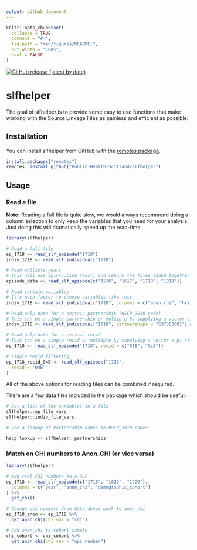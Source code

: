 ```yaml
---
output: github_document
---
```


<!-- README.md is generated from README.Rmd. Please edit that file -->

```r
knitr::opts_chunk$set(
  collapse = TRUE,
  comment = "#>",
  fig.path = "man/figures/README-",
  out.width = "100%",
  eval = FALSE
)
```

<!-- badges: start -->
[![GitHub release (latest by date)](https://img.shields.io/github/v/release/Public-Health-Scotland/slfhelper)](https://github.com/Public-Health-Scotland/slfhelper/releases/latest)
<!-- badges: end -->

# slfhelper

The goal of slfhelper is to provide some easy to use functions that make working with the Source Linkage Files as painless and efficient as possible.

## Installation

You can install slfhelper from GitHub with the [remotes package](https://remotes.r-lib.org/).

```r
install.packages("remotes")
remotes::install_github("Public-Health-Scotland/slfhelper")
```

## Usage

### Read a file

**Note:** Reading a full file is quite slow, we would always recommend doing a column selection to only keep the variables that you need for your analysis. Just doing this will dramatically speed up the read-time.

```r
library(slfhelper)

# Read a full file
ep_1718 <- read_slf_episode("1718")
indiv_1718 <- read_slf_individual("1718")

# Read multiple years
# This will use dplyr::bind_rows() and return the files added together as a single tibble
episode_data <- read_slf_episode(c("1516", "1617", "1718", "1819"))

# Read certain variables
# It's much faster to choose variables like this
indiv_1718 <- read_slf_individual("1718", columns = c("anon_chi", "hri_scot"))

# Read only data for a certain partnership (HSCP_2018 code)
# This can be a single partnership or multiple by supplying a vector e.g. c(...)
indiv_1718 <- read_slf_individual("1718", partnerships = "S37000001") # Aberdeen City

# Read only data for a certain recid
# This can be a single recid or multiple by supplying a vector e.g. c(...)
ep_1718 <- read_slf_episode("1718", recid = c("01B", "GLS"))

# single recid filtering
ep_1718_recid_04B <- read_slf_episode("1718",
  recid = "04B"
)
```

All of the above options for reading files can be combined if required. 

There are a few data files included in the package which should be useful.

```r
# Get a list of the variables in a file
slfhelper::ep_file_vars
slfhelper::indiv_file_vars

# See a lookup of Partnership names to HSCP_2018 codes

hscp_lookup <- slfhelper::partnerships
```

### Match on CHI numbers to Anon_CHI (or vice versa)

```r
library(slfhelper)

# Add real CHI numbers to a SLF
ep_1718 <- read_slf_episode(c("1718", "1819", "1920"),
  columns = c("year", "anon_chi", "demographic_cohort")
) %>%
  get_chi()

# Change chi numbers from data above back to anon_chi
ep_1718_anon <- ep_1718 %>%
  get_anon_chi(chi_var = "chi")

# Add anon_chi to cohort sample
chi_cohort <- chi_cohort %>%
  get_anon_chi(chi_var = "upi_number")
```
